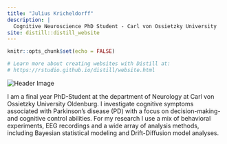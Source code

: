 ```yaml
---
title: "Julius Kricheldorff"
description: |
  Cognitive Neuroscience PhD Student - Carl von Ossietzky University
site: distill::distill_website
---
```


```r
knitr::opts_chunk$set(echo = FALSE)

# Learn more about creating websites with Distill at:
# https://rstudio.github.io/distill/website.html

```

<img id="header-image" src="profile.jpg" alt="Header Image">

I am a final year PhD-Student at the department of Neurology at Carl von Ossietzky University Oldenburg. I investigate cognitive symptoms associated with Parkinson's disease (PD) with a focus on decision-making- and cognitive control abilities.  For my research I use a mix of  behavioral experiments, EEG recordings and a wide array of analysis methods, including Bayesian statistical modeling and Drift-Diffusion model analyses.
